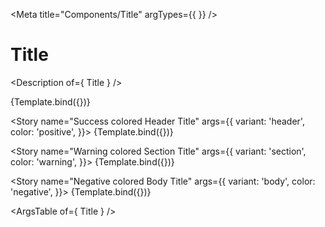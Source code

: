 

<Meta
  title="Components/Title"
  argTypes={{
  }}
/>

# Title

<Description of={ Title } />


<Canvas>
  <Story name="Navigation Title" args={{
    variant: 'navigation',
  }}>
    {Template.bind({})}
  </Story>

  <Story name="Success colored Header Title" args={{
    variant: 'header',
    color: 'positive',
  }}>
    {Template.bind({})}
  </Story>

  <Story name="Warning colored Section Title" args={{
    variant: 'section',
    color: 'warning',
  }}>
    {Template.bind({})}
  </Story>

  <Story name="Negative colored Body Title" args={{
    variant: 'body',
    color: 'negative',
  }}>
    {Template.bind({})}
  </Story>
</Canvas>

<ArgsTable of={ Title } />
